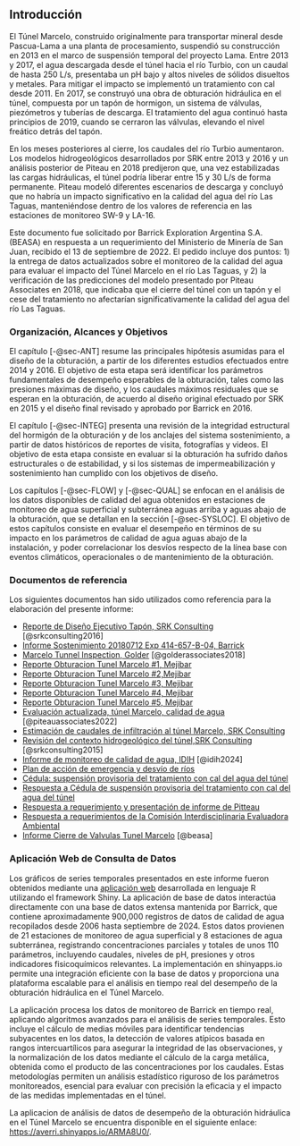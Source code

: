 ## Introducción

El Túnel Marcelo, construido originalmente para transportar mineral desde Pascua-Lama a una planta de procesamiento, suspendió su construcción en 2013 en el marco de suspensión temporal del proyecto Lama. Entre 2013 y 2017, el agua descargada desde el túnel hacia el río Turbio, con un caudal de hasta 250 L/s, presentaba un pH bajo y altos niveles de sólidos disueltos y metales. Para mitigar el impacto se implementó un tratamiento con cal desde 2011. En 2017, se construyó una obra de obturación hidráulica en el túnel, compuesta por un tapón de hormigon, un sistema de válvulas, piezómetros y tuberías de descarga. El tratamiento del agua continuó hasta principios de 2019, cuando se cerraron las válvulas, elevando el nivel freático detrás del tapón.  

En los meses posteriores al cierre, los caudales del río Turbio aumentaron. Los modelos hidrogeológicos desarrollados por SRK entre 2013 y 2016 y un análisis posterior de Piteau en 2018 predijeron que, una vez estabilizadas las cargas hidráulicas, el túnel podría liberar entre 15 y 30 L/s de forma permanente. Piteau modeló diferentes escenarios de descarga y concluyó que no habría un impacto significativo en la calidad del agua del río Las Taguas, manteniéndose dentro de los valores de referencia en las estaciones de monitoreo SW-9 y LA-16.

Este documento fue solicitado por Barrick Exploration Argentina S.A. (BEASA) en respuesta a un requerimiento del Ministerio de Minería de San Juan, recibido el 13 de septiembre de 2022. El pedido incluye dos puntos: 1) la entrega de datos actualizados sobre el monitoreo de la calidad del agua para evaluar el impacto del Túnel Marcelo en el río Las Taguas, y 2) la verificación de las predicciones del modelo presentado por Piteau Associates en 2018, que indicaba que el cierre del túnel con un tapón y el cese del tratamiento no afectarían significativamente la calidad del agua del río Las Taguas.


### Organización, Alcances y Objetivos

El capítulo [-@sec-ANT] resume las principales hipótesis asumidas para el diseño de la obturación, a partir de los diferentes estudios efectuados entre 2014 y 2016. El objetivo de esta etapa será identificar los parámetros fundamentales de desempeño esperables de la obturación, tales como las presiones máximas de diseño, y los caudales máximos residuales que se esperan en la obturación, de acuerdo al diseño original efectuado por SRK en 2015 y el diseño final revisado y aprobado por Barrick en 2016.

El capítulo [-@sec-INTEG] presenta una revisión de la integridad estructural del hormigón de la obturación y de los anclajes del sistema sostenimiento, a partir de datos históricos de reportes de visita, fotografías y videos. El objetivo de esta etapa consiste en evaluar si la obturación ha sufrido daños estructurales o de estabilidad, y si los sistemas de impermeabilización y sostenimiento han cumplido con los objetivos de diseño.

Los capítulos [-@sec-FLOW] y [-@sec-QUAL] se enfocan en el análisis de los datos disponibles de calidad del agua obtenidos en estaciones de monitoreo de agua superficial y subterránea aguas arriba y aguas abajo de la obturación, que se detallan en la sección [-@sec-SYSLOC]. El objetivo de estos capítulos consiste en evaluar el desempeño en términos de su impacto en los parámetros de calidad de agua aguas abajo de la instalación, y poder correlacionar los desvíos respecto de la línea base con eventos climáticos, operacionales o de mantenimiento de la obturación.

### Documentos de referencia

Los siguientes documentos han sido utilizados como referencia para la elaboración del presente informe:

-   [Reporte de Diseño Ejecutivo Tapón, SRK Consulting](refs/BEASA12210-2211-C-RP-0018-5.pdf){target="_blank"} [@srkconsulting2016]
-   [Informe Sostenimiento 20180712 Exp 414-657-B-04, Barrick](refs/20180712%20Exp%20414-657-B-04.pdf){target="_blank"}
-   [Marcelo Tunnel Inspection, Golder](refs/20180320%20Inspection%20Tunnel%20Golder%20Version%20English.pdf){target="_blank"} [@golderassociates2018]
-   [Reporte Obturacion Tunel Marcelo #1, Mejibar](refs/20190321_Mejibar.pdf){target="_blank"}
-   [Reporte Obturacion Tunel Marcelo #2,Mejibar](refs/20191022_Mejibar.pdf){target="_blank"}
-   [Reporte Obturacion Tunel Marcelo #3, Mejibar](refs/20210805_Mejibar.pdf){target="_blank"}
-   [Reporte Obturacion Tunel Marcelo #4, Mejibar](refs/20221220_Mejibar.pdf){target="_blank"}
-   [Reporte Obturacion Tunel Marcelo #5, Mejibar](refs/20231127_Mejibar.pdf){target="_blank"}
-   [Evaluación actualizada, túnel Marcelo, calidad de agua](refs/4747TM03-Túnel_Marcelo_Nota_Tecnica_ES_20221027.pdf){target="_blank"} [@piteauassociates2022]
-   [Estimación de caudales de infiltración al túnel Marcelo, SRK Consulting](refs/52-2040-06-94-0.pdf){target="_blank"}
-   [Revisión del contexto hidrogeológico del túnel,SRK Consulting](refs/BEASA12210-2211-C-RP-0003-A.pdf){target="_blank"} [@srkconsulting2015]
-   [Informe de monitoreo de calidad de agua, IDIH](refs/Calidad_Agua_LAMA_2012-2023-final.pdf){target="_blank"} [@idih2024]
-   [Plan de acción de emergencia y desvío de ríos](refs/20170904%20Exp%20414-657-B-04.pdf){target="_blank"}
-   [Cédula: suspensión provisoria del tratamiento con cal del agua del túnel](refs/20190408-1100-5074-B12_Cond_109.pdf){target="_blank"}
-   [Respuesta a Cédula de suspensión provisoria del tratamiento con cal del agua del túnel](refs/20190410%20exp%201100-0504-B-12.pdf){target="_blank"}
-   [Respuesta a requerimiento y presentación de informe de Pitteau](refs/20221027%20exp%20414-657.pdf){target="_blank"}
-   [Respuesta a requerimientos de la Comisión Interdisciplinaria Evaluadora Ambiental](refs/20230130%201404%20BEASA%20414-0657.pdf){target="_blank"}
-   [Informe Cierre de Valvulas Tunel Marcelo](refs/20180418%20Exp%201100-0504-B-12.pdf){target="_blank"} [@beasa]

### Aplicación Web de Consulta de Datos

Los gráficos de series temporales presentados en este informe fueron obtenidos mediante una [aplicación web](https://averri.shinyapps.io/ARMA8U0/){target="_blank"} desarrollada en lenguaje R utilizando el framework Shiny. La aplicación de base de datos interactúa directamente con una base de datos extensa mantenida por Barrick, que contiene aproximadamente 900,000 registros de datos de calidad de agua recopilados desde 2006 hasta septiembre de 2024. Estos datos provienen de 21 estaciones de monitoreo de agua superficial y 8 estaciones de agua subterránea, registrando concentraciones parciales y totales de unos 110 parámetros, incluyendo caudales, niveles de pH, presiones y otros indicadores fisicoquímicos relevantes. La implementación en shinyapps.io permite una integración eficiente con la base de datos y proporciona una plataforma escalable para el análisis en tiempo real del desempeño de la obturación hidráulica en el Túnel Marcelo.

La aplicación procesa los datos de monitoreo de Barrick en tiempo real, aplicando algoritmos avanzados para el análisis de series temporales. Esto incluye el cálculo de medias móviles para identificar tendencias subyacentes en los datos, la detección de valores atípicos basada en rangos intercuartílicos para asegurar la integridad de las observaciones, y la normalización de los datos mediante el cálculo de la carga metálica, obtenida como el producto de las concentraciones por los caudales. Estas metodologías permiten un análisis estadístico riguroso de los parámetros monitoreados, esencial para evaluar con precisión la eficacia y el impacto de las medidas implementadas en el túnel.

La aplicacion de análisis de datos de desempeño de la obturación hidráulica en el Túnel Marcelo se encuentra disponible en el siguiente enlace: [https://averri.shinyapps.io/ARMA8U0/](https://averri.shinyapps.io/ARMA8U0/){target="_blank"}.
